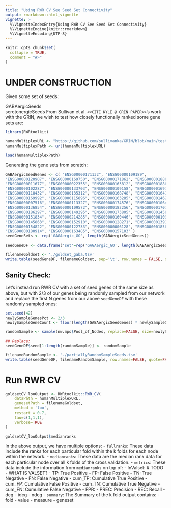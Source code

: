 ```yaml
---
title: "Using RWR CV See Seed Set Connectivity"
output: rmarkdown::html_vignette
vignette: >
  %\VignetteIndexEntry{Using RWR CV See Seed Set Connectivity}
  %\VignetteEngine{knitr::rmarkdown}
  %\VignetteEncoding{UTF-8}
---
```


```r
knitr::opts_chunk$set(
  collapse = TRUE,
  comment = "#>"
)
```
# UNDER CONSTRUCTION

Given some set of seeds: 

GABAergicSeeds  
serotonergicSeeds
From Sullivan et al. `<<CITE KYLE @ GRIN PAPER>>`'s work with the GRIN, we wish to test how closely functionally ranked some gene sets are: 


```r
library(RWRtoolkit)

humanMultiplexURL <- "https://github.com/sullivanka/GRIN/blob/main/test/suicide_weighted_Multiplex_0.5Delta.RData?raw=true"
humanMultiplexPath <- url(humanMultiplexURL)

load(humanMultiplexPath)
```


Generating the gene sets from scratch: 
```r
GABAergicSeedGenes <- c( "ENSG00000171132", "ENSG00000109189", 
"ENSG00000120907", "ENSG00000169750", "ENSG00000171862", "ENSG00000188822",
"ENSG00000011677", "ENSG00000022355", "ENSG00000163812", "ENSG00000188603",
"ENSG00000102287", "ENSG00000133703", "ENSG00000109158", "ENSG00000169760",
"ENSG00000118432", "ENSG00000135312", "ENSG00000168748", "ENSG00000164129",
"ENSG00000169992", "ENSG00000115896", "ENSG00000163285", "ENSG00000146242",
"ENSG00000007516", "ENSG00000113327", "ENSG00000174576", "ENSG00000106462",
"ENSG00000136854", "ENSG00000109572", "ENSG00000182256", "ENSG00000170759",
"ENSG00000186297", "ENSG00000149295", "ENSG00000173805", "ENSG00000145864",
"ENSG00000151834", "ENSG00000214285", "ENSG00000160446", "ENSG00000010322",
"ENSG00000145863", "ENSG00000152910", "ENSG00000128271", "ENSG00000139182",
"ENSG00000154822", "ENSG00000122733", "ENSG00000006128", "ENSG00000185666",
"ENSG00000180914", "ENSG00000163485", "ENSG00000157103" )
seedGeneSets <- rep('GAGAergic_GO', length(GABAergicSeedGenes))

seedGeneDF <- data.frame('set'=rep('GAGAergic_GO', length(GABAergicSeedGenes)), 'seed'=GABAergicSeedGenes)

filenameGoldset <- './goldset_gaba.tsv'
write.table(seedGeneDF, filenameGoldset, sep='\t', row.names = FALSE, quote= FALSE)
```

## Sanity Check: 
Let's instead run RWR CV with a set of seed genes of the same size as above, but with 2/3 of our genes being randomly sampled from our network and replace the first N genes from our above `seedGeneDF` with these randomly sampled ones: 

```r
set.seed(42)
newlySampleGenesPct <- 2/3
newlySampleGeneCount <- floor(length(GABAergicSeedGenes) * newlySampleGenesPct)

randomSample <- sample(nw.mpo$Pool_of_Nodes, replace=FALSE, size=newlySampleGeneCount)

## Replace: 
seedGeneDF$seed[1:length(randomSample)] <- randomSample

filenameRandomSample <- './partiallyRandomSampleSeeds.tsv'
write.table(seedGeneDF, filenameRandomSample, row.names=FALSE, quote=FALSE)
```

# Run RWR CV 
```r
goldsetCV_looOutput <- RWRtoolkit::RWR_CV(
    dataPath = humanMultiplexURL,
    genesetPath = filenameGoldset,
    method = 'loo', 
    restart = 0.7, 
    tau=c(1,1,1),
    verbose=TRUE
)

goldsetCV_looOutput$medianranks
```
In the above output, we have multiple options:
- `fullranks`:  These data include the ranks for each particular fold within the k folds for each node within the network. 
- `medianranks`: These data are the median rank data for each particular node over all k folds of the cross validation. 
- `metrics`: These data include the information from `medianranks` on top of: 
  - InValset:  # TODO - WHAT IS VALSET? 
  - TP: True Positive
  - FP: False Positive
  - TN: True Negative
  - FN: False Negative
  - cum_TP: Cumulative True Positive
  - cum_FP: Cumulative False Positive
  - cum_TN: Cumulative True Negative
  - cum_FN: Cumulative False Negative
  - FPR: 
  - PREC: Precision
  - REC: Recall
  - dcg
  - idcg
  - ndcg
- `summary`: The Summary of the k fold output contains: 
  - fold
  - value
  - measure
  - geneset

